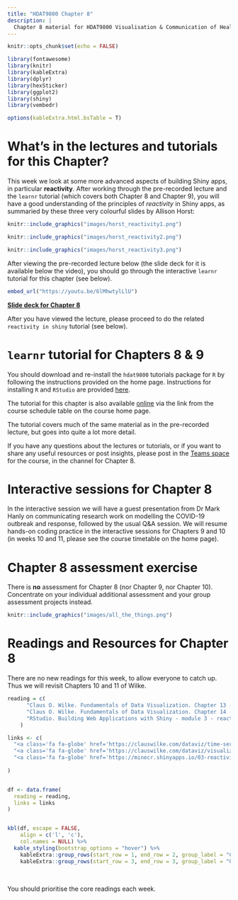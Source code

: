```yaml
---
title: "HDAT9800 Chapter 8"
description: |
  Chapter 8 material for HDAT9800 Visualisation & Communication of Health Data
---
```


```r
knitr::opts_chunk$set(echo = FALSE)

library(fontawesome)
library(knitr)
library(kableExtra)
library(dplyr)
library(hexSticker)
library(ggplot2)
library(shiny)
library(vembedr)

options(kableExtra.html.bsTable = T)

```

# What's in the lectures and tutorials for this Chapter?

This week we look at some more advanced aspects of building Shiny apps, in particular **reactivity**. After working through the pre-recorded lecture and the `learnr` tutorial (which covers both Chapter 8 and Chapter 9), you will have a good understanding of the principles of _reactivity_ in Shiny apps, as summaried by these three very colourful slides by Allison Horst:

```r
knitr::include_graphics("images/horst_reactivity1.png")
```

```r
knitr::include_graphics("images/horst_reactivity2.png")
```

```r
knitr::include_graphics("images/horst_reactivity3.png")
```

After viewing the pre-recorded lecture below (the slide deck for it is available below the video), you should go through the interactive `learnr` tutorial for this chapter (see below). 


```r
embed_url("https://youtu.be/6lMhwtylLlU")
```

[**Slide deck for Chapter 8**](assets/HDAT9800-2022-T2-Chapter-8.pdf)

After you have viewed the lecture, please proceed to do the related `reactivity in shiny` tutorial (see below).

#  `learnr` tutorial for Chapters 8 & 9

You should download and re-install the `hdat9800` tutorials package for `R` by following the instructions provided on the home page. Instructions for installing `R` and `RStudio` are provided [here](installing_r.html).

The tutorial for this chapter is also available [online](https://cbdrh.shinyapps.io/reactivity/) via the link from the course schedule table on the course home page.

The tutorial covers much of the same  material as in the pre-recorded lecture, but goes into quite a lot more detail. 

If you have any questions about the lectures or tutorials, or if you want to share any useful resources or post insights, please post in the [Teams space](https://teams.microsoft.com/l/channel/19%3af1876c04b0a44549bd2aa63050155355%40thread.tacv2/Chapter%25206?groupId=40f150b6-6fa9-478e-875f-cd02465b18a2&tenantId=3ff6cfa4-e715-48db-b8e1-0867b9f9fba3) for the course, in the channel for Chapter 8.

# Interactive sessions for Chapter 8

In the interactive session we will have a guest presentation from Dr Mark Hanly on communicating research work on modelling the COVID-19 outbreak and response, followed by the usual Q&A session. We will resume hands-on coding practice in the interactive sessions for Chapters 9 and 10 (in weeks 10 and 11, please see the course timetable on the home page).

# Chapter 8 assessment exercise

There is **no** assessment for Chapter 8 (nor Chapter 9, nor Chapter 10). Concentrate on your individual additional assessment and your group assessment projects instead.

<aside>
```r
knitr::include_graphics("images/all_the_things.png")
```
</aside>

# Readings and Resources for Chapter 8

There are no new readings for this week, to allow everyone to catch up. Thus we will revisit Chapters 10 and 11 of Wilke.

```r

reading = c(
      "Claus O. Wilke. Fundamentals of Data Visualization. Chapter 13 - Visualising time series and other functions of an independent variable",
      "Claus O. Wilke. Fundamentals of Data Visualization. Chapter 14 - Visualising trends",
      "RStudio. Building Web Applications with Shiny - module 3 - reactivity essentials"
    )

links <- c(
  "<a class='fa fa-globe' href='https://clauswilke.com/dataviz/time-series.html' target='_blank'></a>",
  "<a class='fa fa-globe' href='https://clauswilke.com/dataviz/visualizing-trends.html' target='_blank'></a>",
  "<a class='fa fa-globe' href='https://minecr.shinyapps.io/03-reactivity/' target='_blank'></a>"
  
)


df <- data.frame(
  reading = reading,
  links = links
)


kbl(df, escape = FALSE,
    align = c('l', 'c'),
    col.names = NULL) %>%
  kable_styling(bootstrap_options = "hover") %>% 
    kableExtra::group_rows(start_row = 1, end_row = 2, group_label = "Core readings")  %>% 
    kableExtra::group_rows(start_row = 3, end_row = 3, group_label = "Optional but recommended readings") 

```

<aside>

<br>

You should prioritise the core readings each week.  

</aside>






